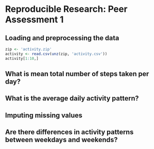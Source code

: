 # Reproducible Research: Peer Assessment 1


## Loading and preprocessing the data

```r
zip <- 'activity.zip'
activity <- read.csv(unz(zip, 'activity.csv'))
activity[1:10,]
```

## What is mean total number of steps taken per day?



## What is the average daily activity pattern?



## Imputing missing values



## Are there differences in activity patterns between weekdays and weekends?
